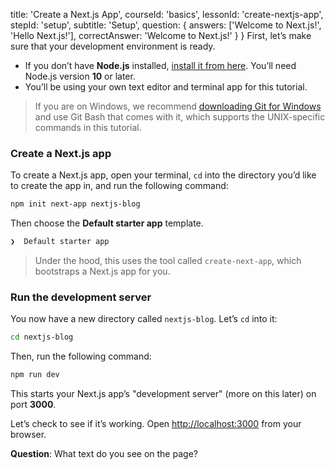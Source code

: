 
  title: 'Create a Next.js App',
  courseId: 'basics',
  lessonId: 'create-nextjs-app',
  stepId: 'setup',
  subtitle: 'Setup',
  question: {
    answers: ['Welcome to Next.js!', 'Hello Next.js!'],
    correctAnswer: 'Welcome to Next.js!'
  }
}
First, let’s make sure that your development environment is ready.
- If you don’t have **Node.js** installed, [install it from here](https://nodejs.org/en/). You’ll need Node.js version **10** or later.
- You’ll be using your own text editor and terminal app for this tutorial.

> If you are on Windows, we recommend [downloading Git for Windows](https://gitforwindows.org/) and use Git Bash that comes with it, which supports the UNIX-specific commands in this tutorial.

### Create a Next.js app

To create a Next.js app, open your terminal, `cd` into the directory you’d like to create the app in, and run the following command:

```bash
npm init next-app nextjs-blog
```

Then choose the **Default starter app** template.

```bash
❯  Default starter app
```

> Under the hood, this uses the tool called `create-next-app`, which bootstraps a Next.js app for you.

### Run the development server

You now have a new directory called `nextjs-blog`. Let’s `cd` into it:

```bash
cd nextjs-blog
```

Then, run the following command:

```bash
npm run dev
```

This starts your Next.js app’s "development server" (more on this later) on port **3000**.

Let’s check to see if it’s working. Open [http://localhost:3000](http://localhost:3000) from your browser.

**Question**: What text do you see on the page?

